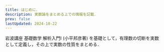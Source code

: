 ```yaml
---
title: はじめに．
description: 実数論をまとめる上での情報を記載．
prev: false
lastUpdated: 2024-10-22
---
```



<CoverImage 
    src={image_01}
    alt="英語で実数論と書かれた画像"
/>

岩波講座 基礎数学 解析入門Ⅰ (小平邦彦著) を基礎として，有理数の切断を実数として定義し，その上で実数の性質をまとめる．

<AdMathAnalysisBasic1></AdMathAnalysisBasic1>
